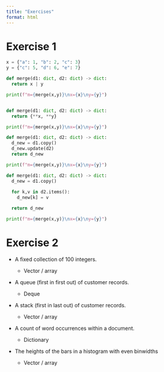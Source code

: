 ```yaml
---
title: "Exercises"
format: html
---
```


# Exercise 1

```python
x = {"a": 1, "b": 2, "c": 3}
y = {"c": 5, "d": 6, "e": 7}

def merge(d1: dict, d2: dict) -> dict:
  return x | y

print(f"m={merge(x,y)}\nx={x}\ny={y}")


def merge(d1: dict, d2: dict) -> dict:
  return {**x, **y}

print(f"m={merge(x,y)}\nx={x}\ny={y}")

def merge(d1: dict, d2: dict) -> dict:
  d_new = d1.copy()
  d_new.update(d2)
  return d_new

print(f"m={merge(x,y)}\nx={x}\ny={y}")

def merge(d1: dict, d2: dict) -> dict:
  d_new = d1.copy()
  
  for k,v in d2.items():
    d_new[k] = v

  return d_new

print(f"m={merge(x,y)}\nx={x}\ny={y}")
```


# Exercise 2

* A fixed collection of 100 integers.

  - Vector / array

* A queue (first in first out) of customer records.
  
  - Deque

* A stack (first in last out) of customer records.

  - Vector / array

* A count of word occurrences within a document.

  - Dictionary

* The heights of the bars in a histogram with even binwidths

  - Vector / array